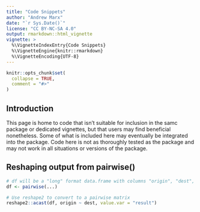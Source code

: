 ```yaml
---
title: "Code Snippets"
author: "Andrew Marx"
date: "`r Sys.Date()`"
license: "CC BY-NC-SA 4.0"
output: rmarkdown::html_vignette
vignette: >
  %\VignetteIndexEntry{Code Snippets}
  %\VignetteEngine{knitr::rmarkdown}
  %\VignetteEncoding{UTF-8}
---
```


```r
knitr::opts_chunk$set(
  collapse = TRUE,
  comment = "#>"
)
```

## Introduction

This page is home to code that isn't suitable for inclusion in the samc package or dedicated vignettes, but that users may find beneficial nonetheless. Some of what is included here may eventually be integrated into the package. Code here is not as thoroughly tested as the package and may not work in all situations or versions of the package.


## Reshaping output from pairwise()


```r
# df will be a "long" format data.frame with columns "origin", "dest", and "result"
df <- pairwise(...)

# Use reshape2 to convert to a pairwise matrix
reshape2::acast(df, origin ~ dest, value.var = "result")

```

